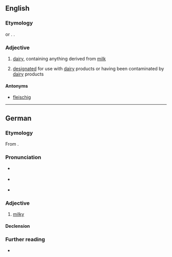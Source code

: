 ==English==

===Etymology===
{{etyl|yi|en}} {{m|yi|מילכיק}} or {{etyl|de|en}} {{m|de|milchig||milky}}. {{doublet|en|milky}}.

===Adjective===
{{en-adj|-}}

# {{lb|en|Judaism|of food}} [[dairy]], containing anything derived from [[milk]]
# {{lb|en|Judaism|of kitchenware}} [[designated]] for use with [[dairy]] products or having been contaminated by [[dairy]] products

====Antonyms====
* [[fleischig]]

----

==German==

===Etymology===
From {{suffix|de|Milch|ig|gloss1=milk|gloss2=-y}}.

===Pronunciation===
* {{IPA|de|/ˈmɪlçɪç/}} {{qualifier|standard}}
* {{IPA|de|/ˈmɪlçɪk/}} {{qualifier|common form in southern Germany, Austria, and Switzerland}}
* {{hyphenation|de|mil|chig}}
{{rfap|de}}

===Adjective===
{{de-adj|milchiger|milchigsten}}

# [[milky]]

====Declension====
{{de-decl-adj|milchig|milchiger|milchigst}}

===Further reading===
* {{R:Duden}}